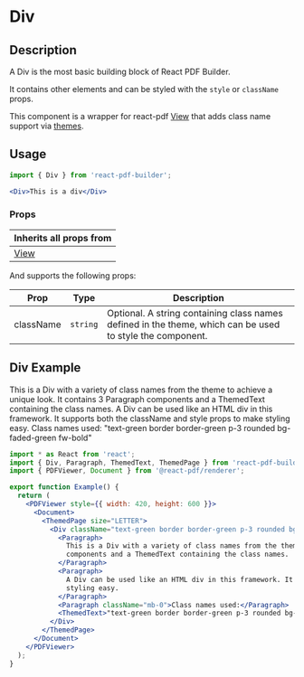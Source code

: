 

<Meta title="Documentation/Components/Basics/Div" />

<h1>Div</h1>

## Description

A Div is the most basic building block of React PDF Builder.

It contains other elements and can be styled with the `style` or `className` props.

This component is a wrapper for react-pdf [View](https://react-pdf.org/components#view) that adds class name support via [themes](https://justinmahar.github.io/react-pdf-builder/?path=/docs/documentation-themes--docs).

## Usage

```jsx
import { Div } from 'react-pdf-builder';
```

```jsx
<Div>This is a div</Div>
```

### Props

| Inherits all props from                       |
| --------------------------------------------- |
| [View](https://react-pdf.org/components#view) |

And supports the following props:

| Prop      | Type     | Description                                                                                               |
| --------- | -------- | --------------------------------------------------------------------------------------------------------- |
| className | `string` | Optional. A string containing class names defined in the theme, which can be used to style the component. |

## Div Example

<DocsPDF>
  <Div className="text-green border border-green p-3 rounded bg-faded-green fw-bold">
    <Paragraph>This is a Div with a variety of class names from the theme to achieve a unique look. It contains 3 Paragraph components and a ThemedText containing the class names.</Paragraph>
    <Paragraph>A Div can be used like an HTML div in this framework. It supports both the className and style props to make styling easy.</Paragraph>
    <Paragraph className="mb-0">Class names used:</Paragraph>
    <ThemedText>"text-green border border-green p-3 rounded bg-faded-green fw-bold"</ThemedText>
  </Div>
</DocsPDF>

```jsx
import * as React from 'react';
import { Div, Paragraph, ThemedText, ThemedPage } from 'react-pdf-builder';
import { PDFViewer, Document } from '@react-pdf/renderer';

export function Example() {
  return (
    <PDFViewer style={{ width: 420, height: 600 }}>
      <Document>
        <ThemedPage size="LETTER">
          <Div className="text-green border border-green p-3 rounded bg-faded-green fw-bold">
            <Paragraph>
              This is a Div with a variety of class names from the theme to achieve a unique look. It contains 3 Paragraph
              components and a ThemedText containing the class names.
            </Paragraph>
            <Paragraph>
              A Div can be used like an HTML div in this framework. It supports both the className and style props to make
              styling easy.
            </Paragraph>
            <Paragraph className="mb-0">Class names used:</Paragraph>
            <ThemedText>"text-green border border-green p-3 rounded bg-faded-green fw-bold"</ThemedText>
          </Div>
        </ThemedPage>
      </Document>
    </PDFViewer>
  );
}
```